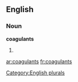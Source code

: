==English==

===Noun===
'''coagulants'''

# {{plural of|[[coagulant]]}}

[[Category:English plurals]]

[[ar:coagulants]]
[[fr:coagulants]]